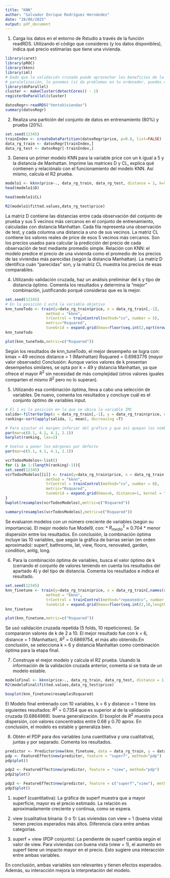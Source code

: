 ```yaml
---
title: "KNN"
author: "Salvador Enrique Rodríguez Hernández"
date: "28/06/2025"
output: pdf_document
---
```

1. Carga los datos en el entorno de Rstudio a través de la función readRDS. Utilizando el código que consideres (y los datos disponibles), indica qué precio estimarías que tiene una vivienda.

```r
library(caret)
library(pROC)
library(kknn)
library(iml)
# Dado que la validación cruzada puede aprovechar los beneficios de la
# paralelización, lo ponemos (si da problemas en tu ordenador, puedes obviarlo)
library(doParallel)
cluster <- makeCluster(detectCores() - 1)
registerDoParallel(cluster)
```
```r
datosRegr<-readRDS("VentaViviendas")
summary(datosRegr)
```


2. Realiza una partición del conjunto de datos en entrenamiento (80%) y prueba (20%).
```r
set.seed(12345)
trainIndex <- createDataPartition(datosRegr$price, p=0.8, list=FALSE)
data_rg_train <- datosRegr[trainIndex,]
data_rg_test <- datosRegr[-trainIndex,]
```

3. Genera un primer modelo KNN para la variable price con un k igual a 5 y la distancia de Manhattan. Imprime las matrices D y CL, explica qué contienen y relaciónalo con el funcionamiento del modelo KNN. Así mismo, calcula el R2 prueba.
```r
modelo1 <- kknn(price~., data_rg_train, data_rg_test, distance = 1, k=5, kernel = "rectangular")
head(modelo1$D)
```
```r
head(modelo1$CL)
```
```r
R2(modelo1$fitted.values,data_rg_test$price)
```
La matriz D contiene las distancias entre cada observación del conjunto de prueba y sus 5 vecinos más cercanos en el conjunto de entrenamiento, calculadas con distancia Manhattan. Cada fila representa una observación de test, y cada columna una distancia a uno de sus vecinos.
La matriz CL contiene los valores reales de price de esos 5 vecinos más cercanos. Son los precios usados para calcular la predicción del precio de cada observación de test mediante promedio simple.
Relación con KNN: el modelo predice el precio de una vivienda como el promedio de los precios de las viviendas más parecidas (según la distancia Manhattan). La matriz D identifica cuán "parecidas" son, y la matriz CL muestra los precios de esas comparables.

4. Utilizando validación cruzada, haz un análisis preliminar del k y tipo de distancia óptimo. Comenta los resultados y determina la “mejor” combinación, justificando porqué consideras que es la mejor.
```r
set.seed(12345)
# En la posición 1 está la variable objetivo
knn_tuneTodo <- train(y=data_rg_train$price, x = data_rg_train[,-1],
                  method = "kknn",
                  trControl = trainControl(method="cv", number = 5),
                  metric="Rsquared",
                  tuneGrid = expand.grid(kmax=floor(seq.int(2,sqrt(nrow(data_rg_train)),length.out=10)), distance=c(1,2), kernel = "rectangular"))
knn_tuneTodo
```
```r
plot(knn_tuneTodo,metric=c("Rsquared"))
```
Según los resultados de knn_tuneTodo, el mejor desempeño se logra con:
kmax = 49 vecinos
distance = 1 (Manhattan)
Rsquared = 0.6983776 (mayor valor observado)
Conclusión: Aunque varios valores de k presentan desempeños similares, se opta por k = 49 y distancia Manhattan, ya que ofrece el mayor $R^2$ sin necesidad de más complejidad (otros valores iguales comparten el mismo $R^2$ pero no lo superan).

5. Utilizando esa combinación óptima, lleva a cabo una selección de variables. De nuevo, comenta los resultados y concluye cuál es el conjunto óptimo de variables input.

```r
# El 1 es la posición en la que se ubica la variable IMC
salida<-filterVarImp(x = data_rg_train[,-1], y = data_rg_train$price, nonpara = TRUE)
ranking<-sort(apply(salida, 1, mean), decreasing =T)

# Para ajustar el margen inferior del gráfico y que así quepan los nombres
par(mar=c(8.1, 4.1, 4.1, 2.1))
barplot(ranking, las=2)
```
```r
# Vuelvo a poner los márgenes por defecto
par(mar=c(5.1, 4.1, 4.1, 2.1))
```
```r
vcrTodosModelos<-list()
for (i in 1:(length(ranking)-1)){
set.seed(12345)
vcrTodosModelos[[i]] <- train(y=data_rg_train$price, x = data_rg_train[,names(ranking)[1:(i+1)]],
                  method = "kknn",
                  trControl = trainControl(method="cv", number = 8),
                  metric="Rsquared",
                  tuneGrid = expand.grid(kmax=6, distance=1, kernel = "rectangular"))
}
bwplot(resamples(vcrTodosModelos),metric=c("Rsquared"))
```
```r
summary(resamples(vcrTodosModelos),metric=c("Rsquared"))
```
Se evaluaron modelos con un número creciente de variables (según su importancia). El mejor modelo fue Model9, con:
* $R^2_{medio}$ ≈ 0.704
* menor dispersión entre los resultados.
En conclusión, la combinación óptima incluye las 10 variables, que según la gráfica de barras serían (en orden aproximado): superf, bathrooms, lat, view, floors, renovated, garden, condition, antig, long.

6. Para la combinación óptima de variables, busca el valor óptimo de k (cerrando el conjunto de valores teniendo en cuenta los resultados del apartado 4) y del tipo de distancia. Comenta los resultados e indica el resultado.
```r
set.seed(12345)
knn_finetune <- train(y=data_rg_train$price, x = data_rg_train[,names(ranking)[1:(9+1)]],
                  method = "kknn",
                  trControl = trainControl(method="repeatedcv", number = 5, repeats=10),
                  tuneGrid = expand.grid(kmax=floor(seq.int(2,10,length.out=10)), distance=c(1,2), kernel = "rectangular"))
knn_finetune
```
```r
plot(knn_finetune,metric=c("Rsquared"))
```
Se usó validación cruzada repetida (5 folds, 10 repeticiones). Se compararon valores de k de 2 a 10. El mejor resultado fue con k = 6, distance = 1 (Manhattan), $R^2$ = 0.6869754, el más alto obtenido.En conclusión, se selecciona k = 6 y distancia Manhattan como combinación óptima para la etapa final.

7. Construye el mejor modelo y calcula el R2 prueba. Usando la información de la validación cruzada anterior, comenta si se trata de un modelo estable.
```r
modeloFinal <- kknn(price~., data_rg_train, data_rg_test, distance = 1, k=6, kernel = "rectangular")
R2(modeloFinal$fitted.values,data_rg_test$price)
```
```r
boxplot(knn_finetune$resample$Rsquared)
```
El Modelo final entrenado con 10 variables, k = 6 y distance = 1 tiene los siguientes resultados:
$R^2$ = 0.7354 que es superior al de la validación cruzada (0.6864969). buena generalización.
El boxplot de $R^2$ muestra poca dispersión, con valores concentrados entre 0.68 y 0.70 aprox.
En conclusión, el modelo es estable y generaliza bien.

8. Obtén el PDP para dos variables (una cuantitativa y una cualitativa), juntas y por separado. Comenta los resultados.
```r
predictor <- Predictor$new(knn_finetune, data = data_rg_train, y = data_rg_train$price)
pdp <- FeatureEffect$new(predictor, feature = "superf", method="pdp")
pdp$plot()
```
```r
pdp2 <- FeatureEffect$new(predictor, feature = "view", method="pdp")
pdp2$plot()
```
```r
pdp3 <- FeatureEffect$new(predictor, feature = c("superf","view"), method="pdp")
pdp3$plot()
```

(1) superf (cuantitativa):
La gráfica de superf muestra que a mayor superficie, mayor es el precio estimado. La relación es aproximadamente creciente y continua, como se espera.

(2) view (cualitativa binaria: 0 o 1):
Las viviendas con view = 1 (buena vista) tienen precios esperados más altos. Diferencia clara entre ambas categorías.

(3) superf + view (PDP conjunto):
La pendiente de superf cambia según el valor de view. Para viviendas con buena vista (view = 1), el aumento en superf tiene un impacto mayor en el precio. Esto sugiere una interacción entre ambas variables.

En conclusión, ambas variables son relevantes y tienen efectos esperados. Además, su interacción mejora la interpretación del modelo.



